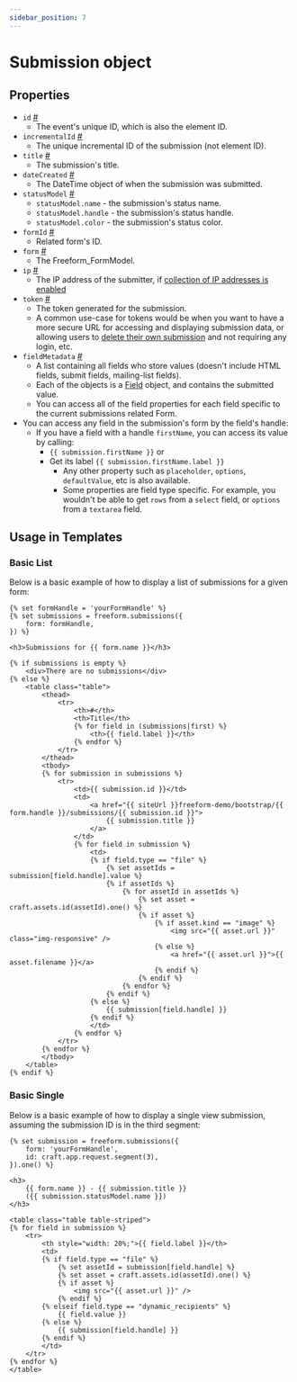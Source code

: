 ```yaml
---
sidebar_position: 7
---
```


# Submission object

## Properties

- `id` <a href="#prop-id" id="prop-id" class="docs-anchor">#</a>
  - The event's unique ID, which is also the element ID.
- `incrementalId` <a href="#prop-incrementalid" id="prop-incrementalid" class="docs-anchor">#</a>
  - The unique incremental ID of the submission (not element ID).
- `title` <a href="#prop-title" id="prop-title" class="docs-anchor">#</a>
  - The submission's title.
- `dateCreated` <a href="#prop-date-created" id="prop-date-created" class="docs-anchor">#</a>
  - The DateTime object of when the submission was submitted.
- `statusModel` <a href="#prop-statusmodel" id="prop-statusmodel" class="docs-anchor">#</a>
  - `statusModel.name` - the submission's status name.
  - `statusModel.handle` - the submission's status handle.
  - `statusModel.color` - the submission's status color.
- `formId` <a href="#prop-form-id" id="prop-form-id" class="docs-anchor">#</a>
  - Related form's ID.
- `form` <a href="#prop-form" id="prop-form" class="docs-anchor">#</a>
  - The Freeform_FormModel.
- `ip` <a href="#prop-ip" id="prop-ip" class="docs-anchor">#</a>
  - The IP address of the submitter, if [collection of IP addresses is enabled](../../forms/builder#submission-collect-ip)
- `token` <a href="#prop-token" id="prop-token" class="docs-anchor">#</a>
  - The token generated for the submission.
  - A common use-case for tokens would be when you want to have a more secure URL for accessing and displaying submission data, or allowing users to [delete their own submission](../queries/deleting-submissions-by-token.mdx) and not requiring any login, etc.
- `fieldMetadata` <a href="#prop-field-metadata" id="prop-field-metadata" class="docs-anchor">#</a>
  - A list containing all fields who store values (doesn't include HTML fields, submit fields, mailing-list fields).
  - Each of the objects is a [Field](./field.mdx) object, and contains the submitted value.
  - You can access all of the field properties for each field specific to the current submissions related Form.
- You can access any field in the submission's form by the field's handle:
  - If you have a field with a handle `firstName`, you can access its value by calling:
    - `{{ submission.firstName }}` or
    - Get its label `{{ submission.firstName.label }}`
      - Any other property such as `placeholder`, `options`, `defaultValue`, etc is also available.
      - Some properties are field type specific. For example, you wouldn't be able to get `rows` from a `select` field, or `options` from a `textarea` field.

## Usage in Templates

### Basic List

Below is a basic example of how to display a list of submissions for a given form:

```twig showLineNumbers
{% set formHandle = 'yourFormHandle' %}
{% set submissions = freeform.submissions({
	form: formHandle,
}) %}

<h3>Submissions for {{ form.name }}</h3>

{% if submissions is empty %}
	<div>There are no submissions</div>
{% else %}
	<table class="table">
		<thead>
			<tr>
				<th>#</th>
				<th>Title</th>
				{% for field in (submissions|first) %}
					<th>{{ field.label }}</th>
				{% endfor %}
			</tr>
		</thead>
		<tbody>
		{% for submission in submissions %}
			<tr>
				<td>{{ submission.id }}</td>
				<td>
					<a href="{{ siteUrl }}freeform-demo/bootstrap/{{ form.handle }}/submissions/{{ submission.id }}">
						{{ submission.title }}
					</a>
				</td>
				{% for field in submission %}
					<td>
					{% if field.type == "file" %}
						{% set assetIds = submission[field.handle].value %}
						{% if assetIds %}
							{% for assetId in assetIds %}
								{% set asset = craft.assets.id(assetId).one() %}
								{% if asset %}
									{% if asset.kind == "image" %}
										<img src="{{ asset.url }}" class="img-responsive" />
									{% else %}
										<a href="{{ asset.url }}">{{ asset.filename }}</a>
									{% endif %}
								{% endif %}
							{% endfor %}
						{% endif %}
					{% else %}
						{{ submission[field.handle] }}
					{% endif %}
					</td>
				{% endfor %}
			</tr>
		{% endfor %}
		</tbody>
	</table>
{% endif %}
```

### Basic Single

Below is a basic example of how to display a single view submission, assuming the submission ID is in the third segment:

```twig showLineNumbers
{% set submission = freeform.submissions({
	form: 'yourFormHandle',
	id: craft.app.request.segment(3),
}).one() %}

<h3>
	{{ form.name }} - {{ submission.title }}
	({{ submission.statusModel.name }})
</h3>

<table class="table table-striped">
{% for field in submission %}
	<tr>
		<th style="width: 20%;">{{ field.label }}</th>
		<td>
		{% if field.type == "file" %}
			{% set assetId = submission[field.handle] %}
			{% set asset = craft.assets.id(assetId).one() %}
			{% if asset %}
				<img src="{{ asset.url }}" />
			{% endif %}
		{% elseif field.type == "dynamic_recipients" %}
			{{ field.value }}
		{% else %}
			{{ submission[field.handle] }}
		{% endif %}
		</td>
	</tr>
{% endfor %}
</table>
```
